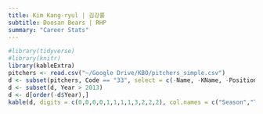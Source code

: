 ```yaml
---
title: Kim Kang-ryul | 김강률
subtitle: Doosan Bears | RHP
summary: "Career Stats"
---
```

```r
#library(tidyverse)
#library(knitr)
library(kableExtra)
pitchers <- read.csv("~/Google Drive/KBO/pitchers_simple.csv")
d <- subset(pitchers, Code == "33", select = c(-Name, -KName, -Position, -Code)) 
d <- subset(d, Year > 2013)
d <- d[order(-d$Year),]
kable(d, digits = c(0,0,0,0,1,1,1,1,3,2,2,2), col.names = c("Season","Team","G","GS","IP","K/9","BB/9","HR/9","BABIP","ERA","FIP","WAR")) %>% kable_styling(bootstrap_options = c("striped", "hover"), fixed_thead = T)
```
